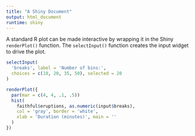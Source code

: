 ```yaml
---
title: "A Shiny Document"
output: html_document
runtime: shiny
---
```


A standard R plot can be made interactive by wrapping
it in the Shiny `renderPlot()` function. The `selectInput()`
function creates the input widget to drive the plot.

```r
selectInput(
  'breaks', label = 'Number of bins:',
  choices = c(10, 20, 35, 50), selected = 20
)

renderPlot({
  par(mar = c(4, 4, .1, .5))
  hist(
    faithful$eruptions, as.numeric(input$breaks),
    col = 'gray', border = 'white',
    xlab = 'Duration (minutes)', main = ''
  )
})
```
